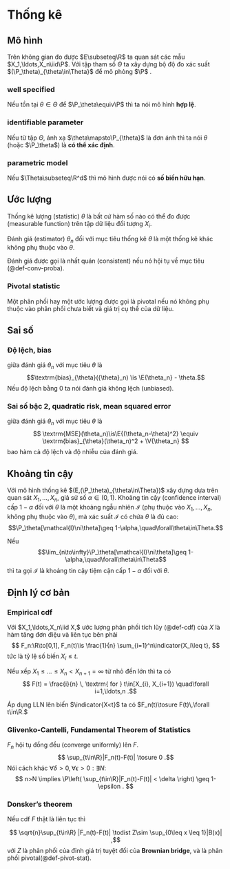 # Thống kê

## Mô hình

Trên không gian đo được
$E\subseteq\R$
ta quan sát các mẫu
$X_1,\ldots,X_n\iid\P$.
Với tập tham số
$\Theta$
ta xây dựng bộ độ đo xác suất
$(\P_\theta)_{\theta\in\Theta}$
để mô phỏng
$\P$
.

:::{#def-well-specified}
### well specified
Nếu tồn tại
$\theta\in\Theta$
để
$\P_\theta\equiv\P$
thì ta nói mô hình **hợp lệ**.
:::

:::{#def-identifiable-param}
### identifiable parameter
Nếu từ tập $\Theta$,
ánh xạ
$\theta\mapsto\P_{\theta}$
là đơn ánh
thì ta nói $\theta$ (hoặc $\P_\theta$) là
**có thể xác định**.
:::


:::{#def-parametric-model}
### parametric model
Nếu
$\Theta\subseteq\R^d$
thì mô hình được nói có **số biến hữu hạn**.
:::

## Ước lượng

Thống kê lượng (statistic) $\theta$
là bất cứ hàm số nào có thể đo được (measurable function)
trên tập dữ liệu đối tượng $X_i$.

Đánh giá (estimator) $\theta_n$
đối với mục tiêu thống kê $\theta$
là một thống kê khác không phụ thuộc vào $\theta$.

Đánh giá được gọi là nhất quán (consistent) nếu nó hội tụ về
mục tiêu (@def-conv-proba).

:::{#def-pivot-stat}
### Pivotal statistic
Một phân phối hay một ước lượng
được gọi là pivotal nếu nó không phụ thuộc vào
phân phối chưa biết và
giá trị cụ thể của dữ liệu.
:::

## Sai số
:::{#def-bias}
### Độ lệch, bias
giữa đánh giá $\theta_n$ với mục tiêu $\theta$ là
$$\textrm{bias}_{\theta}({\theta}_n) \is \E{\theta_n} - \theta.$$
Nếu độ lệch bằng $0$ ta nói đánh giá không lệch (unbiased).
:::

:::{#def-mse}
### Sai số bậc 2, quadratic risk, mean squared error
giữa đánh giá $\theta_n$ với mục tiêu $\theta$ là
$$
\textrm{MSE}(\theta_n)\is\E{(\theta_n-\theta)^2}
\equiv
\textrm{bias}_{\theta}(\theta_n)^2
+
\V{\theta_n}
$$
bao hàm cả độ lệch và độ nhiễu của đánh giá.
:::

## Khoảng tin cậy

Với mô hình thống kê
$(E,(\P_\theta)_{\theta\in\Theta})$
xây dựng dựa trên quan sát
$X_1,\ldots,X_n$,
giả sử số
$\alpha\in(0,1).$
Khoảng tin cậy (confidence interval)
cấp
$1-\alpha$ đối với $\theta$ là một khoảng ngẫu nhiên
$\mathcal{I}$
(phụ thuộc vào $X_1,\ldots,X_n$,
không phụ thuộc vào $\theta$),
mà xác suất $\mathcal{I}$
có chứa $\theta$ là đủ cao:
$$\P_\theta[\mathcal{I}\ni\theta]\geq 1-\alpha,\quad\forall\theta\in\Theta.$$

Nếu
$$\lim_{n\to\infty}\P_\theta[\mathcal{I}\ni\theta]\geq 1-\alpha,\quad\forall\theta\in\Theta$$
thì ta gọi $\mathcal{I}$
là khoảng tin cậy tiệm cận cấp $1-\alpha$
đối với $\theta$.

## Định lý cơ bản

:::{#def-emprical-cdf}
### Empirical cdf
Với
$X_1,\ldots,X_n\iid X,$
ước lượng phân phối tích lũy (@def-cdf) của $X$
là hàm tăng đơn điệu và liên tục bên phải
$$
F_n:\R\to[0,1],
F_n(t)\is
\frac{1}{n}
\sum_{i=1}^n\indicator{X_i\leq t},
$$
tức là tỷ lệ số biến $X_i\leq t.$
:::

Nếu xếp
$X_1\leq\ldots\leq X_n<X_{n+1}=\infty$
từ nhỏ đến lớn thì ta có
$$
F(t) = \frac{i}{n}
\, \textrm{ for } t\in[X_{i}, X_{i+1})
\quad\forall i=1,\ldots,n
.$$

Áp dụng LLN lên biến
$\indicator{X<t}$ ta có
$F_n(t)\tosure F(t)\,\forall t\in\R.$

:::{#thm-fundamental}
### Glivenko-Cantelli, Fundamental Theorem of Statistics
$F_n$ hội tụ đồng đều (converge uniformly) lên $F.$
$$
\sup_{t\in\R}|F_n(t)-F(t)|
\tosure 0
.$$
Nói cách khác
$\forall\delta>0,\forall\epsilon>0:\exists N:$
$$
n>N \implies
\P\left(
\sup_{t\in\R}|F_n(t)-F(t)| < \delta
\right)
\geq 1-\epsilon
.
$$
:::

:::{#thm-donsker}
### Donsker's theorem
Nếu cdf $F$ thật là liên tục thì

$$
\sqrt{n}\sup_{t\in\R}
|F_n(t)-F(t)|
\todist
Z\sim
\sup_{0\leq x \leq 1}|B(x)|
,$$
với $Z$
là phân phối của đỉnh giá trị tuyệt đối của
**Brownian bridge**,
và là phân phối pivotal(@def-pivot-stat).
:::
